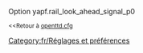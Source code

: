 {{fr/Amorce}}
Option yapf.rail_look_ahead_signal_p0

<small><<Retour à [[fr/Archive/Manual/Settings/Openttd.cfg|openttd.cfg]]</small>
[[Category:fr/Réglages et préférences]]